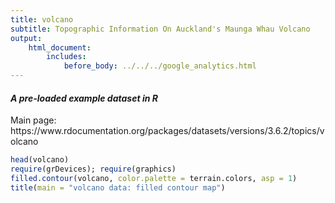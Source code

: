 ```yaml
---
title: volcano
subtitle: Topographic Information On Auckland's Maunga Whau Volcano
output:
    html_document:
        includes:
            before_body: ../../../google_analytics.html
---
```


#### *A pre-loaded example dataset in R*
Main page: https://www.rdocumentation.org/packages/datasets/versions/3.6.2/topics/volcano

```r
head(volcano)
require(grDevices); require(graphics)
filled.contour(volcano, color.palette = terrain.colors, asp = 1)
title(main = "volcano data: filled contour map")
```
